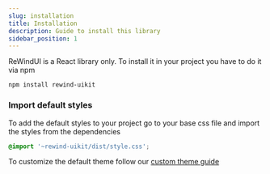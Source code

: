 ```yaml
---
slug: installation
title: Installation
description: Guide to install this library
sidebar_position: 1
---
```


ReWindUI is a React library only. To install it in your project you have to do it via npm

```
npm install rewind-uikit
```

### Import default styles

To add the default styles to your project go to your base css file and import the styles from the dependencies

```css
@import '~rewind-uikit/dist/style.css';
```

To customize the default theme follow our <a className='p-0 underline hover:bg-black hover:text-white transition-colors duration-300' href='/docs/getting-started/custom-theme'>custom theme guide</a>
